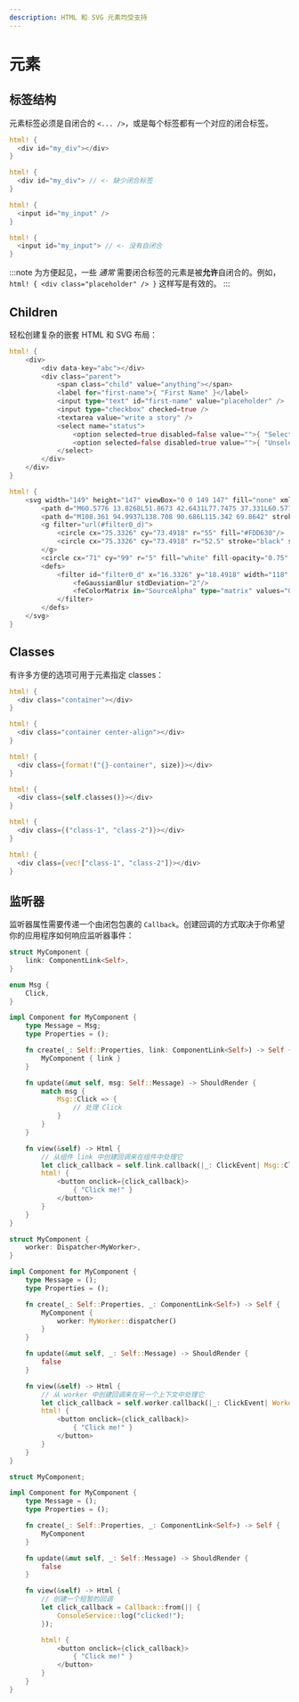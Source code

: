 ```yaml
---
description: HTML 和 SVG 元素均受支持
---
```


# 元素

## 标签结构

元素标签必须是自闭合的 `<... />`，或是每个标签都有一个对应的闭合标签。

<!--DOCUSAURUS_CODE_TABS-->
<!--标签 - 闭合标签-->

```rust
html! {
  <div id="my_div"></div>
}
```

<!--无效-->

```rust
html! {
  <div id="my_div"> // <- 缺少闭合标签
}
```

<!--自闭合-->

```rust
html! {
  <input id="my_input" />
}
```

<!--无效-->

```rust
html! {
  <input id="my_input"> // <- 没有自闭合
}
```

<!--END_DOCUSAURUS_CODE_TABS-->

:::note
为方便起见，一些 _通常_ 需要闭合标签的元素是被**允许**自闭合的。例如，`html! { <div class="placeholder" /> }` 这样写是有效的。
:::

## Children

轻松创建复杂的嵌套 HTML 和 SVG 布局：

<!--DOCUSAURUS_CODE_TABS-->
<!--HTML-->

```rust
html! {
    <div>
        <div data-key="abc"></div>
        <div class="parent">
            <span class="child" value="anything"></span>
            <label for="first-name">{ "First Name" }</label>
            <input type="text" id="first-name" value="placeholder" />
            <input type="checkbox" checked=true />
            <textarea value="write a story" />
            <select name="status">
                <option selected=true disabled=false value="">{ "Selected" }</option>
                <option selected=false disabled=true value="">{ "Unselected" }</option>
            </select>
        </div>
    </div>
}
```

<!--SVG-->

```rust
html! {
    <svg width="149" height="147" viewBox="0 0 149 147" fill="none" xmlns="http://www.w3.org/2000/svg">
        <path d="M60.5776 13.8268L51.8673 42.6431L77.7475 37.331L60.5776 13.8268Z" fill="#DEB819"/>
        <path d="M108.361 94.9937L138.708 90.686L115.342 69.8642" stroke="black" stroke-width="4" stroke-linecap="round" stroke-linejoin="round"/>
        <g filter="url(#filter0_d)">
            <circle cx="75.3326" cy="73.4918" r="55" fill="#FDD630"/>
            <circle cx="75.3326" cy="73.4918" r="52.5" stroke="black" stroke-width="5"/>
        </g>
        <circle cx="71" cy="99" r="5" fill="white" fill-opacity="0.75" stroke="black" stroke-width="3"/>
        <defs>
            <filter id="filter0_d" x="16.3326" y="18.4918" width="118" height="118" filterUnits="userSpaceOnUse" color-interpolation-filters="sRGB">
                <feGaussianBlur stdDeviation="2"/>
                <feColorMatrix in="SourceAlpha" type="matrix" values="0 0 0 0 0 0 0 0 0 0 0 0 0 0 0 0 0 0 127 0"/>
            </filter>
        </defs>
    </svg>
}
```

<!--END_DOCUSAURUS_CODE_TABS-->

## Classes

有许多方便的选项可用于元素指定 classes：

<!--DOCUSAURUS_CODE_TABS-->
<!--常量-->

```rust
html! {
  <div class="container"></div>
}
```

<!--多个属性-->

```rust
html! {
  <div class="container center-align"></div>
}
```

<!--插值-->

```rust
html! {
  <div class={format!("{}-container", size)}></div>
}
```

<!--表达式-->

```rust
html! {
  <div class={self.classes()}></div>
}
```

<!--元组-->

```rust
html! {
  <div class={("class-1", "class-2")}></div>
}
```

<!--Vector-->

```rust
html! {
  <div class={vec!["class-1", "class-2"]}></div>
}
```

<!--END_DOCUSAURUS_CODE_TABS-->

## 监听器

监听器属性需要传递一个由闭包包裹的 `Callback`。创建回调的方式取决于你希望你的应用程序如何响应监听器事件：

<!--DOCUSAURUS_CODE_TABS-->
<!--Component 处理器-->

```rust
struct MyComponent {
    link: ComponentLink<Self>,
}

enum Msg {
    Click,
}

impl Component for MyComponent {
    type Message = Msg;
    type Properties = ();

    fn create(_: Self::Properties, link: ComponentLink<Self>) -> Self {
        MyComponent { link }
    }

    fn update(&mut self, msg: Self::Message) -> ShouldRender {
        match msg {
            Msg::Click => {
                // 处理 Click
            }
        }
    }

    fn view(&self) -> Html {
        // 从组件 link 中创建回调来在组件中处理它
        let click_callback = self.link.callback(|_: ClickEvent| Msg::Click);
        html! {
            <button onclick={click_callback}>
                { "Click me!" }
            </button>
        }
    }
}
```

<!--Agent 处理器-->

```rust
struct MyComponent {
    worker: Dispatcher<MyWorker>,
}

impl Component for MyComponent {
    type Message = ();
    type Properties = ();

    fn create(_: Self::Properties, _: ComponentLink<Self>) -> Self {
        MyComponent {
            worker: MyWorker::dispatcher()
        }
    }

    fn update(&mut self, _: Self::Message) -> ShouldRender {
        false
    }

    fn view(&self) -> Html {
        // 从 worker 中创建回调来在另一个上下文中处理它
        let click_callback = self.worker.callback(|_: ClickEvent| WorkerMsg::Process);
        html! {
            <button onclick={click_callback}>
                { "Click me!" }
            </button>
        }
    }
}
```

<!--其他情况-->

```rust
struct MyComponent;

impl Component for MyComponent {
    type Message = ();
    type Properties = ();

    fn create(_: Self::Properties, _: ComponentLink<Self>) -> Self {
        MyComponent
    }

    fn update(&mut self, _: Self::Message) -> ShouldRender {
        false
    }

    fn view(&self) -> Html {
        // 创建一个短暂的回调
        let click_callback = Callback::from(|| {
            ConsoleService::log("clicked!");
        });

        html! {
            <button onclick={click_callback}>
                { "Click me!" }
            </button>
        }
    }
}
```

<!--END_DOCUSAURUS_CODE_TABS-->
